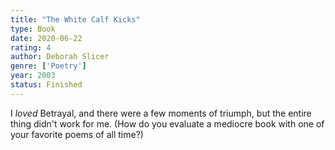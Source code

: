 ```yaml
---
title: "The White Calf Kicks"
type: Book
date: 2020-06-22
rating: 4
author: Deborah Slicer
genre: ['Poetry']
year: 2003
status: Finished
---
```


I _loved_ Betrayal, and there were a few moments of triumph, but the entire thing didn't work for me.  (How do you evaluate a mediocre book with one of your favorite poems of all time?)
